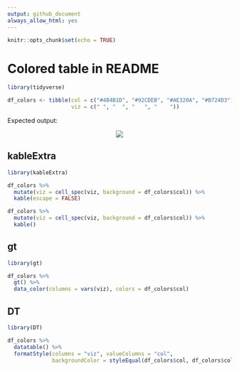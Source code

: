 ```yaml
---
output: github_document
always_allow_html: yes
---
```



```r
knitr::opts_chunk$set(echo = TRUE)
```

# Colored table in README

```r
library(tidyverse)

df_colors <- tibble(col = c("#4B4B1D", "#92CDEB", "#AE320A", "#B724D3"), 
                    viz = c(" ", "  ", "   ", "    "))

```

Expected output: 

<center><img src="table.png"></center>


## kableExtra

```r
library(kableExtra)

df_colors %>%
  mutate(viz = cell_spec(viz, background = df_colors$col)) %>%
  kable(escape = FALSE)

df_colors %>%
  mutate(viz = cell_spec(viz, background = df_colors$col)) %>%
  kable() 
```

## gt

```r
library(gt)

df_colors %>% 
  gt() %>% 
  data_color(columns = vars(viz), colors = df_colors$col)
```



## DT

```r
library(DT)

df_colors %>%
  datatable() %>%
  formatStyle(columns = "viz", valueColumns = "col",
              backgroundColor = styleEqual(df_colors$col, df_colors$col))

```



